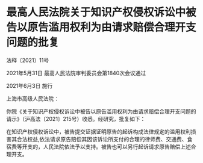 # 最高人民法院关于知识产权侵权诉讼中被告以原告滥用权利为由请求赔偿合理开支问题的批复

法释〔2021〕11号

2021年5月31日 最高人民法院审判委员会第1840次会议通过

2021年6月3日 施行

  

上海市高级人民法院：

你院《关于知识产权侵权诉讼中被告以原告滥用权利为由请求赔偿合理开支问题的请示》（沪高法〔2021〕215号）收悉。经研究，批复如下：

在知识产权侵权诉讼中，被告提交证据证明原告的起诉构成法律规定的滥用权利损害其合法权益,依法请求原告赔偿其因该诉讼所支付的合理的律师费、交通费、食宿费等开支的，人民法院依法予以支持。被告也可以另行起诉请求原告赔偿上述合理开支。